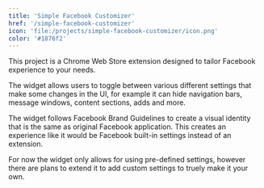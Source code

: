 ```yaml
---
title: 'Simple Facebook Customizer'
href: '/simple-facebook-customizer'
icon: 'file:/projects/simple-facebook-customizer/icon.png'
color: '#1876f2'
---
```



This project is a Chrome Web Store extension designed to tailor Facebook experience to your needs.

The widget allows users to toggle between various different settings that make some changes in the UI, for example it can hide navigation bars, message windows, content sections, adds and more.

<BaseImage
  src="/projects/simple-facebook-customizer/thumbnail.png"
  caption="It can be opened at the top right-hand side of a browser window."
/>

The widget follows <BaseLink href="https://about.meta.com/brand/resources/facebookapp/guidelines">Facebook Brand Guidelines</BaseLink> to create a visual identity that is the same as original Facebook application. This creates an experience like it would be Facebook built-in settings instead of an extension.

For now the widget only allows for using pre-defined settings, however there are plans to extend it to add custom settings to truely make it your own.
